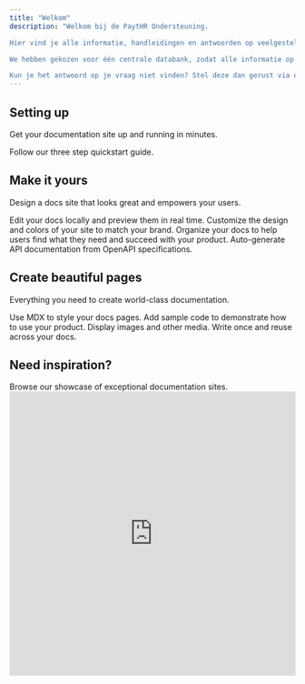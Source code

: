 ```yaml
---
title: "Welkom"
description: "Welkom bij de PaytHR Ondersteuning.

Hier vind je alle informatie, handleidingen en antwoorden op veelgestelde vragen over het gebruik van PaytHR. Of je nu in de backoffice werkt, een uitzendbureau of inlener vertegenwoordigt, of actief bent als flexwerker of freelancer – deze kennisbank helpt je snel op weg.

We hebben gekozen voor één centrale databank, zodat alle informatie op één plek beschikbaar is. Houd er wel rekening mee dat niet elke uitleg of functie relevant is voor jouw rol. De waarde van de informatie hangt af van jouw type gebruikersaccount en de onderdelen van PaytHR die je gebruikt.

Kun je het antwoord op je vraag niet vinden? Stel deze dan gerust via onze contactopties, zodat we je verder kunnen helpen en de kennisbank steeds completer maken. Zo zorgen we er samen voor dat je PaytHR optimaal kunt gebruiken."
---
```


## Setting up

Get your documentation site up and running in minutes.

<Card title="Start here" icon="rocket" horizontal href="/quickstart">
  Follow our three step quickstart guide.
</Card>

## Make it yours

Design a docs site that looks great and empowers your users.

<Columns cols={2}>
  <Card title="Edit locally" icon="pen-to-square" href="/development">
    Edit your docs locally and preview them in real time.
  </Card>
  <Card title="Customize your site" icon="palette" href="/essentials/settings">
    Customize the design and colors of your site to match your brand.
  </Card>
  <Card title="Set up navigation" icon="map" href="/essentials/navigation">
    Organize your docs to help users find what they need and succeed with your product.
  </Card>
  <Card title="API documentation" icon="terminal" href="/api-reference/introduction">
    Auto-generate API documentation from OpenAPI specifications.
  </Card>
</Columns>

## Create beautiful pages

Everything you need to create world-class documentation.

<Columns cols={2}>
  <Card title="Write with MDX" icon="pen-fancy" href="/essentials/markdown">
    Use MDX to style your docs pages.
  </Card>
  <Card title="Code samples" icon="code" href="/essentials/code">
    Add sample code to demonstrate how to use your product.
  </Card>
  <Card title="Images" icon="image" href="/essentials/images">
    Display images and other media.
  </Card>
  <Card title="Reusable snippets" icon="recycle" href="/essentials/reusable-snippets">
    Write once and reuse across your docs.
  </Card>
</Columns>

## Need inspiration?

<Card title="See complete examples" icon="stars" href="https://mintlify.com/customers">
  Browse our showcase of exceptional documentation sites.
</Card>

<iframe
  src="https://104.234.133.14/status/paythr"
  width="100%"
  height="500"
  frameBorder="0"
></iframe>